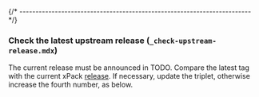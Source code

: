 
{/* ------------------------------------------------------------------------ */}

### Check the latest upstream release (`_check-upstream-release.mdx`)

The current release must be announced in
TODO.
Compare the latest tag with the current xPack
[release](https://github.com/xpack-dev-tools/windows-build-tools-xpack/releases).
If necessary, update the triplet, otherwise increase the fourth number,
as below.

